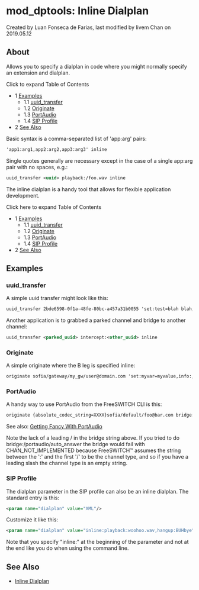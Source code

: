 
# mod_dptools: Inline Dialplan 

 Created by  Luan Fonseca de Farias, last modified by  livem Chan on 2019.05.12

## About

Allows you to specify a dialplan in code where you might normally specify an extension and dialplan.

  
Click to expand Table of Contents

* 1 [Examples](#-freeswitch--mod_dptools-inline-dialplan-)  
   * 1.1 [uuid\_transfer](#uuid_transfer-)  
   * 1.2 [Originate](#-freeswitch--mod_dptools-inline-dialplan-)  
   * 1.3 [PortAudio](#-freeswitch--mod_dptools-inline-dialplan-)  
   * 1.4 [SIP Profile](#sip-profile)
* 2 [See Also](#-freeswitch--mod_dptools-inline-dialplan-)
  
  
Basic syntax is a comma-separated list of 'app:arg' pairs:

```xml
'app1:arg1,app2:arg2,app3:arg3' inline
```

  
Single quotes generally are necessary except in the case of a single app:arg pair with no spaces, e.g.:

```xml
uuid_transfer <uuid> playback:/foo.wav inline
```

The inline dialplan is a handy tool that allows for flexible application development.

Click here to expand Table of Contents

* 1 [Examples](#-freeswitch--mod_dptools-inline-dialplan-)  
   * 1.1 [uuid\_transfer](#uuid_transfer-)  
   * 1.2 [Originate](#-freeswitch--mod_dptools-inline-dialplan-)  
   * 1.3 [PortAudio](#-freeswitch--mod_dptools-inline-dialplan-)  
   * 1.4 [SIP Profile](#sip-profile)
* 2 [See Also](#-freeswitch--mod_dptools-inline-dialplan-)

## Examples

### uuid_transfer 

A simple uuid transfer might look like this:

```xml
uuid_transfer 2bde6598-0f1a-48fe-80bc-a457a31b0055 'set:test=blah blah,playback:foo.wav' inline
```

Another application is to grabbed a parked channel and bridge to another channel:

```xml
uuid_transfer <parked_uuid> intercept:<other_uuid> inline
```

### Originate

A simple originate where the B leg is specified inline:

```xml
originate sofia/gateway/my_gw/user@domain.com 'set:myvar=myvalue,info:,playback:foo.wav' inline
```

### PortAudio

A handy way to use PortAudio from the FreeSWITCH CLI is this:

```xml
originate {absolute_codec_string=XXXX}sofia/default/foo@bar.com bridge:portaudio/auto_answer inline
```

See also: [Getting Fancy With PortAudio](../../Dialplan/XML-Dialplan/index.mdx#getting-fancy-with-portaudio)

Note the lack of a leading / in the bridge string above. If you tried to do bridge:/portaudio/auto\_answer the bridge would fail with CHAN\_NOT\_IMPLEMENTED because FreeSWITCH™ assumes the string between the ':' and the first '/' to be the channel type, and so if you have a leading slash the channel type is an empty string.

### SIP Profile

The dialplan parameter in the SIP profile can also be an inline dialplan. The standard entry is this:

```xml
<param name="dialplan" value="XML"/>
```

Customize it like this:

```xml
<param name="dialplan" value="inline:playback:woohoo.wav,hangup:BUHbye"/>
```

Note that you specify "inline:" at the beginning of the parameter and not at the end like you do when using the command line.

  
## See Also

* [Inline Dialplan](../../Dialplan/Inline-Dialplan_13173434.mdx#escaping)

  

